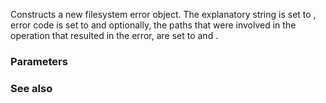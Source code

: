 {{cpp/experimental/fs/filesystem_error/title|filesystem_error}}
{{cpp/experimental/fs/filesystem_error/navbar}}
{{dcl begin}}
{{dcl|num=1|since=fs_ts|1=
filesystem_error( const string&amp; what_arg, error_code ec );
}}
{{dcl|num=2|since=fs_ts|1=
filesystem_error( const string&amp; what_arg, const path&amp; p1, error_code ec );
}}
{{dcl|num=3|since=fs_ts|1=
filesystem_error( const string&amp; what_arg, const path&amp; p1, const path&amp; p2, error_code ec );
}}
{{dcl end}}

Constructs a new filesystem error object. The explanatory string is set to {{c|what_arg}}, error code is set to {{c|ec}} and optionally, the paths that were involved in the operation that resulted in the error, are set to {{c|p1}} and {{c|p2}}.

===Parameters===
{{todo}}

===See also===
{{todo}}